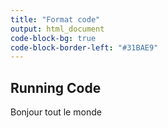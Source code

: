 ```yaml
---
title: "Format code"
output: html_document
code-block-bg: true
code-block-border-left: "#31BAE9"
---
```



## Running Code


Bonjour tout le monde

